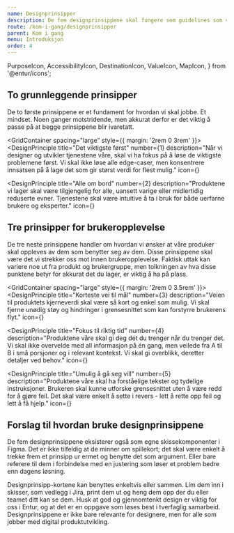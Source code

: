 ```yaml
---
name: Designprinsipper
description: De fem designprinsippene skal fungere som guidelines som vi skal rette oss etter når vi designer og utvikler de digitale tjenestene til Entur.
route: /kom-i-gang/designprinsipper
parent: Kom i gang
menu: Introduksjon
order: 4
---
```


  PurposeIcon,
  AccessibilityIcon,
  DestinationIcon,
  ValueIcon,
  MapIcon,
} from '@entur/icons';

<PageHeader />

## To grunnleggende prinsipper

De to første prinsippene er et fundament for hvordan vi skal jobbe.
Et mindset. Noen ganger motstridende, men akkurat derfor er det viktig å passe på at begge prinsippene blir ivaretatt.

<GridContainer spacing="large" style={{ margin: '2rem 0 3rem' }}>
  <DesignPrinciple
    title="Det viktigste først"
    number={1}
    description="Når vi designer og utvikler tjenestene våre, skal vi ha fokus på å løse de viktigste problemene først. Vi skal ikke løse alle edge-caser, men konsentrere innsatsen på å lage det som gir størst verdi for flest mulig."
    icon={<PurposeIcon />}
  ></DesignPrinciple>
  <DesignPrinciple
    title="Alle om bord"
    number={2}
    description="Produktene vi lager skal være tilgjengelig for alle, uansett varige eller midlertidig reduserte evner. Tjenestene skal være intuitive å ta i bruk for både uerfarne brukere og eksperter."
    icon={<AccessibilityIcon />}
  ></DesignPrinciple>
</GridContainer>

## Tre prinsipper for brukeropplevelse

De tre neste prinsippene handler om hvordan vi ønsker at våre produker skal oppleves av dem som benytter seg av dem.
Disse prinsippene skal være det vi strekker oss mot innen brukeropplevelse.
Faktisk uttak kan variere noe ut fra produkt og brukergruppe, men tolkningen av hva disse punktene betyr for akkurat det du lager, er viktig å ha på plass.

<GridContainer spacing="large" style={{ margin: '2rem 0 3.5rem' }}>
  <DesignPrinciple
    title="Korteste vei til mål"
    number={3}
    description="Veien til produktets kjerneverdi skal være så kort og enkel som mulig. Vi skal fjerne unødig støy og hindringer i grensesnittet som kan forstyrre brukerens flyt."
    icon={<AccessibilityIcon />}
  ></DesignPrinciple>
  <DesignPrinciple
    title="Fokus til riktig tid"
    number={4}
    description="Produktene våre skal gi deg det du trenger når du trenger det. Vi skal ikke overvelde med all informasjon på én gang, men veilede fra A til B i små porsjoner og i relevant kontekst. Vi skal gi overblikk, deretter detaljer ved behov."
    icon={<AccessibilityIcon />}
  ></DesignPrinciple>
  <DesignPrinciple
    title="Umulig å gå seg vill"
    number={5}
    description="Produktene våre skal ha forståelige tekster og tydelige instruksjoner. Brukeren skal kunne utforske grensesnittet uten å være redd for å gjøre feil. Det skal være enkelt å sette i revers - lett å rette opp feil og lett å få hjelp."
    icon={<AccessibilityIcon />}
  ></DesignPrinciple>
</GridContainer>

## Forslag til hvordan bruke designprinsippene

De fem designprinsippene eksisterer også som egne skissekomponenter i Figma.
Det er ikke tilfeldig at de minner om spillekort; det skal være enkelt å trekke frem et prinsipp ur ermet og benytte det som argument.
Eller bare referere til dem i forbindelse med en justering som løser et problem bedre enn dagens løsning.

Designprinsipp-kortene kan benyttes enkeltvis eller sammen.
Lim dem inn i skisser, som vedlegg i Jira, print dem ut og heng dem opp der du eller teamet ditt kan se dem.
Husk at god og gjennomtenkt design er viktig for oss i Entur, og at det er en oppgave som løses best i tverfaglig samarbeid.
Designprinsippene er ikke bare relevante for designere, men for alle som jobber med digital produktutvikling.
